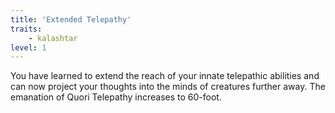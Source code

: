 ```yaml
---
title: 'Extended Telepathy'
traits:
    - kalashtar
level: 1
---
```


You have learned to extend the reach of your innate telepathic abilities and can now project your thoughts into the minds of creatures further away. The emanation of Quori Telepathy increases to 60-foot.